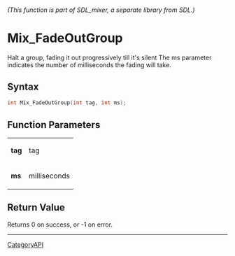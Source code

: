 ====== (This function is part of SDL_mixer, a separate library from SDL.) ======
= Mix_FadeOutGroup =

Halt a group, fading it out progressively till it's silent The ms parameter indicates the number of milliseconds the fading will take.

== Syntax ==

<syntaxhighlight lang='c'>
int Mix_FadeOutGroup(int tag, int ms);
</syntaxhighlight>

== Function Parameters ==

{|
|'''tag'''
|tag
|-
|'''ms'''
|milliseconds
|}

== Return Value ==

Returns 0 on success, or -1 on error.

----
[[CategoryAPI]]


